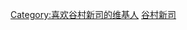 {{Userbox
  |id={{lang|ja|谷村}}<br>{{lang|ja|新司}}
  |id-c=deepskyblue
  |id-fc=navy
  |id-s=12
  |info=这个用户喜欢听'''[[谷村新司]]'''的歌。
  |info-c=skyblue
  |info-s=9
  |info-fc=black
  |border-c=black
  |border-s=1
}}<includeonly>[[Category:喜欢谷村新司的维基人]]</includeonly>
<noinclude>[[Category:藝人用戶框模板|谷村新司]]</noinclude>